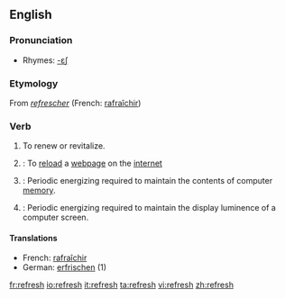 ==English==

===Pronunciation===
*Rhymes: [[Rhymes:English:-ɛʃ|-ɛʃ]]

===Etymology===
From {{OF.}} ''[[refrescher]]'' (French: [[rafraîchir]])

===Verb===
{{wikipedia}}
{{en-verb|refresh|es}}

# To renew or revitalize.
# {{computing}}: To [[reload]] a [[webpage]] on the [[internet]]
# {{computing}}: Periodic energizing required to maintain the contents of computer [[memory]].
# {{computing}}: Periodic energizing required to maintain the display luminence of a computer screen.<!--Or TV screen, or portable DVD player, or... -->

====Translations====
{{top}}
*French: [[rafraîchir]]
*German: [[erfrischen]] (1)
{{mid}}
{{bottom}}

[[fr:refresh]]
[[io:refresh]]
[[it:refresh]]
[[ta:refresh]]
[[vi:refresh]]
[[zh:refresh]]